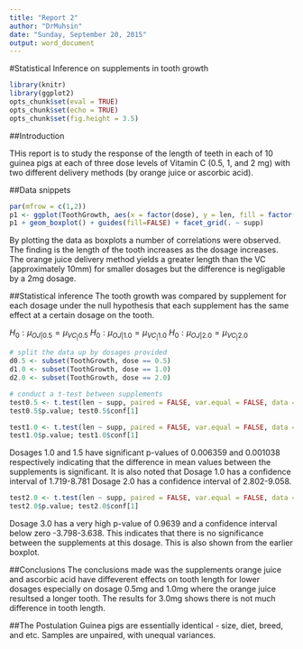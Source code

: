 ```yaml
---
title: "Report 2"
author: "DrMuhsin"
date: "Sunday, September 20, 2015"
output: word_document
---
```



#Statistical Inference on supplements in tooth growth


```r
library(knitr)
library(ggplot2)
opts_chunk$set(eval = TRUE)
opts_chunk$set(echo = TRUE)
opts_chunk$set(fig.height = 3.5)
```


##Introduction

THis report is to study the response of the length of teeth in each of 10 guinea pigs at each of three dose levels of Vitamin C (0.5, 1, and 2 mg) with two different delivery methods (by orange juice or ascorbic acid).

##Data snippets 
```r
par(mfrow = c(1,2))
p1 <- ggplot(ToothGrowth, aes(x = factor(dose), y = len, fill = factor(dose))) 
p1 + geom_boxplot() + guides(fill=FALSE) + facet_grid(. ~ supp)
```


By plotting the data as boxplots a number of correlations were observed. The finding is the length of the tooth increases as the dosage increases. The orange juice delivery method yields a greater length than the VC (approximately 10mm) for smaller dosages but the difference is negligable by a 2mg dosage.

##Statistical inference
The tooth growth was compared by supplement for each dosage under the null hypothesis that each supplement has the same effect at a certain dosage on the tooth.

$H_0: \mu_{OJ|0.5} = \mu_{VC_|0.5}$
$H_0: \mu_{OJ|1.0} = \mu_{VC_|1.0}$
$H_0: \mu_{OJ|2.0} = \mu_{VC_|2.0}$

```r
# split the data up by dosages provided
d0.5 <- subset(ToothGrowth, dose == 0.5)
d1.0 <- subset(ToothGrowth, dose == 1.0)
d2.0 <- subset(ToothGrowth, dose == 2.0)

# conduct a t-test between supplements 
test0.5 <- t.test(len ~ supp, paired = FALSE, var.equal = FALSE, data = d0.5)
test0.5$p.value; test0.5$conf[1]

test1.0 <- t.test(len ~ supp, paired = FALSE, var.equal = FALSE, data = d1.0)
test1.0$p.value; test1.0$conf[1]
```


Dosages 1.0 and 1.5 have significant p-values of 0.006359 and 0.001038 respectively indicating that the difference in mean values between the supplements is significant. It is also noted that 
Dosage 1.0 has a confidence interval of 1.719-8.781
Dosage 2.0 has a confidence interval of 2.802-9.058.

```r
test2.0 <- t.test(len ~ supp, paired = FALSE, var.equal = FALSE, data = d2.0)
test2.0$p.value; test2.0$conf[1]
```
Dosage 3.0 has a very high p-value of 0.9639 and a confidence interval below zero -3.798-3.638. This indicates that there is no significance between the supplements at this dosage. This is also shown from the earlier boxplot.

##Conclusions
The conclusions made was the supplements orange juice and ascorbic acid have diffeverent effects on tooth length for lower dosages especially on dosage 0.5mg and 1.0mg where the orange juice resultsed a longer tooth. The results for 3.0mg shows there is not much difference in tooth length. 


##The Postulation
Guinea pigs are essentially identical - size, diet, breed, and etc.
Samples are unpaired, with unequal variances.